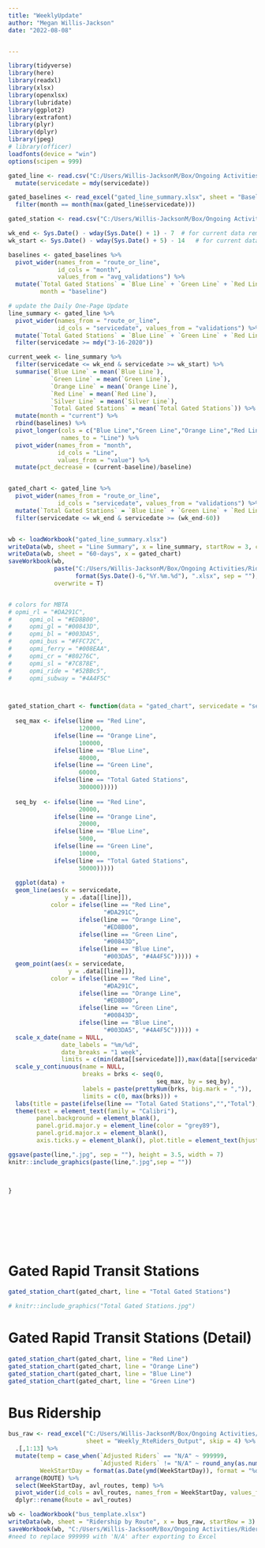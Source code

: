 ```yaml
---
title: "WeeklyUpdate"
author: "Megan Willis-Jackson"
date: "2022-08-08"


---
```


```r
library(tidyverse)
library(here)
library(readxl)
library(xlsx)
library(openxlsx)
library(lubridate)
library(ggplot2)
library(extrafont)
library(plyr)
library(dplyr)
library(jpeg)
# library(officer)
loadfonts(device = "win")
options(scipen = 999)

```


```r
gated_line <- read.csv("C:/Users/Willis-JacksonM/Box/Ongoing Activities/Ridership/COVID-specific Work/downloadable data for public/CSVs for public download/2022.08.10 MBTA Gated Station Validations by line 2018-22.csv") %>%
  mutate(servicedate = mdy(servicedate))

gated_baselines <- read_excel("gated_line_summary.xlsx", sheet = "Baselines") %>%
  filter(month == month(max(gated_line$servicedate)))

gated_station <- read.csv("C:/Users/Willis-JacksonM/Box/Ongoing Activities/Ridership/COVID-specific Work/downloadable data for public/CSVs for public download/2022.08.10 MBTA Gated Station Validations by station 2018-22.csv")


```


```r
wk_end <- Sys.Date() - wday(Sys.Date() + 1) - 7  # for current data remove this minus 7, consider just manually typing the date here
wk_start <- Sys.Date() - wday(Sys.Date() + 5) - 14   # for current data remove this minus 7

baselines <- gated_baselines %>%
  pivot_wider(names_from = "route_or_line",
              id_cols = "month",
              values_from = "avg_validations") %>%
  mutate(`Total Gated Stations` = `Blue Line` + `Green Line` + `Red Line` + `Orange Line` + `Silver Line`,
         month = "baseline")

# update the Daily One-Page Update
line_summary <- gated_line %>%
  pivot_wider(names_from = "route_or_line", 
              id_cols = "servicedate", values_from = "validations") %>%
  mutate(`Total Gated Stations` = `Blue Line` + `Green Line` + `Red Line` + `Orange Line` + `Silver Line`) %>%
  filter(servicedate >= mdy("3-16-2020"))

current_week <- line_summary %>%
  filter(servicedate <= wk_end & servicedate >= wk_start) %>%
  summarise(`Blue Line` = mean(`Blue Line`),
            `Green Line` = mean(`Green Line`),
            `Orange Line` = mean(`Orange Line`),
            `Red Line` = mean(`Red Line`),
            `Silver Line` = mean(`Silver Line`),
            `Total Gated Stations` = mean(`Total Gated Stations`)) %>%
  mutate(month = "current") %>%
  rbind(baselines) %>%
  pivot_longer(cols = c("Blue Line","Green Line","Orange Line","Red Line","Silver Line","Total Gated Stations" ),
               names_to = "Line") %>%
  pivot_wider(names_from = "month",
              id_cols = "Line",
              values_from = "value") %>%
  mutate(pct_decrease = (current-baseline)/baseline)


gated_chart <- gated_line %>%
  pivot_wider(names_from = "route_or_line", 
              id_cols = "servicedate", values_from = "validations") %>%
  mutate(`Total Gated Stations` = `Blue Line` + `Green Line` + `Red Line` + `Orange Line` + `Silver Line`) %>%
  filter(servicedate <= wk_end & servicedate >= (wk_end-60))


wb <- loadWorkbook("gated_line_summary.xlsx")
writeData(wb, sheet = "Line Summary", x = line_summary, startRow = 3, colNames = F)
writeData(wb, sheet = "60-days", x = gated_chart)
saveWorkbook(wb, 
             paste("C:/Users/Willis-JacksonM/Box/Ongoing Activities/Ridership/COVID-specific Work/Weekly Updates/Daily One-Page Update ", 
                   format(Sys.Date()-6,"%Y.%m.%d"), ".xlsx", sep = ""), 
             overwrite = T)



```





```r

# colors for MBTA
# opmi_rl = "#DA291C",
#     opmi_ol = "#ED8B00",
#     opmi_gl = "#00843D",
#     opmi_bl = "#003DA5",
#     opmi_bus = "#FFC72C",
#     opmi_ferry = "#008EAA",
#     opmi_cr = "#80276C",
#     opmi_sl = "#7C878E",
#     opmi_ride = "#52BBc5",
#     opmi_subway = "#4A4F5C"



gated_station_chart <- function(data = "gated_chart", servicedate = "servicedate", line){
  
  seq_max <- ifelse(line == "Red Line",
                    120000,
             ifelse(line == "Orange Line",
                    100000,
             ifelse(line == "Blue Line",
                    40000,
             ifelse(line == "Green Line",
                    60000,
             ifelse(line == "Total Gated Stations",
                    300000)))))
  
  seq_by  <- ifelse(line == "Red Line",
                    20000,
             ifelse(line == "Orange Line",
                    20000,
             ifelse(line == "Blue Line",
                    5000,
             ifelse(line == "Green Line",
                    10000,
             ifelse(line == "Total Gated Stations",
                    50000)))))
  
  ggplot(data) +
  geom_line(aes(x = servicedate,
                y = .data[[line]]), 
            color = ifelse(line == "Red Line",
                           "#DA291C",
                    ifelse(line == "Orange Line",
                           "#ED8B00",
                    ifelse(line == "Green Line",
                           "#00843D",
                    ifelse(line == "Blue Line",
                           "#003DA5", "#4A4F5C"))))) +
  geom_point(aes(x = servicedate,
                 y = .data[[line]]), 
            color = ifelse(line == "Red Line",
                           "#DA291C",
                    ifelse(line == "Orange Line",
                           "#ED8B00",
                    ifelse(line == "Green Line",
                           "#00843D",
                    ifelse(line == "Blue Line",
                           "#003DA5", "#4A4F5C"))))) +
  scale_x_date(name = NULL,
               date_labels = "%m/%d",
               date_breaks = "1 week",
               limits = c(min(data[[servicedate]]),max(data[[servicedate]])-1)) +
  scale_y_continuous(name = NULL,
                     breaks = brks <- seq(0, 
                                          seq_max, by = seq_by),
                     labels = paste(prettyNum(brks, big.mark = ",")),
                     limits = c(0, max(brks))) +
  labs(title = paste(ifelse(line == "Total Gated Stations","","Total"),line,"Validations, Last 60 Days")) +
  theme(text = element_text(family = "Calibri"),
        panel.background = element_blank(), 
        panel.grid.major.y = element_line(color = "grey89"),
        panel.grid.major.x = element_blank(),
        axis.ticks.y = element_blank(), plot.title = element_text(hjust = .5, face = "bold"))

ggsave(paste(line,".jpg", sep = ""), height = 3.5, width = 7)
knitr::include_graphics(paste(line,".jpg",sep = ""))


  
}









```


# Gated Rapid Transit Stations



```r
gated_station_chart(gated_chart, line = "Total Gated Stations")

# knitr::include_graphics("Total Gated Stations.jpg")

```



# Gated Rapid Transit Stations (Detail)

```r

gated_station_chart(gated_chart, line = "Red Line")
gated_station_chart(gated_chart, line = "Orange Line")
gated_station_chart(gated_chart, line = "Blue Line")
gated_station_chart(gated_chart, line = "Green Line")


```


# Bus Ridership


```r
bus_raw <- read_excel("C:/Users/Willis-JacksonM/Box/Ongoing Activities/Ridership/COVID-specific Work/bus updates/Daily bus ridership_v4_080922 (1).xlsx", 
                      sheet = "Weekly_RteRiders_Output", skip = 4) %>%
  .[,1:13] %>%
  mutate(temp = case_when(`Adjusted Riders` == "N/A" ~ 999999,
                          `Adjusted Riders` != "N/A" ~ round_any(as.numeric(`Adjusted Riders`),accuracy = 1, f = round)),
         WeekStartDay = format(as.Date(ymd(WeekStartDay)), format = "%d-%m-%Y")) %>%
  arrange(ROUTE) %>%
  select(WeekStartDay, avl_routes, temp) %>%
  pivot_wider(id_cols = avl_routes, names_from = WeekStartDay, values_from = temp) %>%
  dplyr::rename(Route = avl_routes)

wb <- loadWorkbook("bus_template.xlsx")
writeData(wb, sheet = "Ridership by Route", x = bus_raw, startRow = 3)
saveWorkbook(wb, "C:/Users/Willis-JacksonM/Box/Ongoing Activities/Ridership/COVID-specific Work/downloadable data for public/Weekly Bus Ridership Prep Files/Old Files/Weekly_Bus_Ridership_by_Route_2022.08.10.xlsx", overwrite = T)
#need to replace 999999 with 'N/A' after exporting to Excel




```








